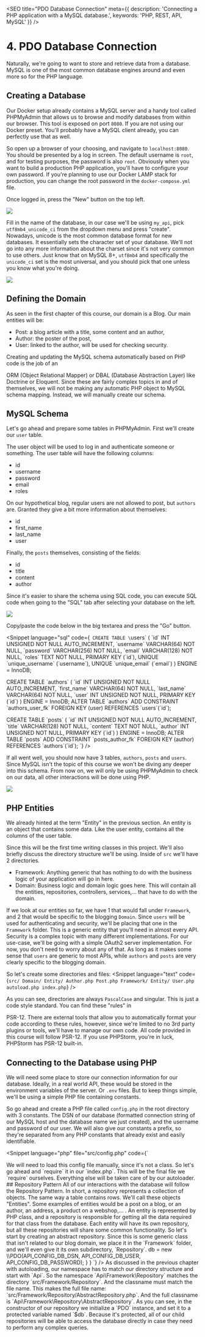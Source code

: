 
<SEO
  title="PDO Database Connection"
  meta={{
    description: 'Connecting a PHP application with a MySQL database.',
    keywords: 'PHP, REST, API, MySQL'
  }}
/>

# 4. PDO Database Connection

Naturally, we're going to want to store and retrieve data from a database. MySQL is one of the most common
database engines around and even more so for the PHP language.

## Creating a Database

Our Docker setup already contains a MySQL server and a handy tool called PHPMyAdmin that allows us to browse
and modify databases from within our browser. This tool is exposed on port `8080`. If you are not using
our Docker preset. You'll probably have a MySQL client already, you can perfectly use that as well.

So open up a browser of your choosing, and navigate to `localhost:8080`. You should be presented by
a log in screen. The default username is `root`, and for testing purposes, the password is also `root`.
Obviously when you want to build a production PHP application, you'll have to configure your own password.
If you're planning to use our Docker LAMP stack for production,
you can change the root password in the `docker-compose.yml` file.

Once logged in, press the "New" button on the top left.

<img src="/img/php-rest-api/04-new-database.png" />

Fill in the name of the database, in our case we'll be using `my_api`, pick `utf8mb4_unicode_ci` from the dropdown menu and press "create".
Nowadays, unicode is the most common database format for new databases. It essentially sets the character set of your database.
We'll not go into any more information about the charset since it's not very common to use others.
Just know that on MySQL 8+, `utf8mb4` and specifically the `unicode_ci` set is the most universal,
and you should pick that one unless you know what you're doing.

<img src="/img/php-rest-api/04-database-create.png" />

## Defining the Domain

As seen in the <Link href="/courses/php-rest-api/01-what-is-rest">first chapter</Link> of this course, our domain is a Blog. Our main entities will be:
- Post: a blog article with a title, some content and an author,
- Author: the poster of the post,
- User: linked to the author, will be used for checking security.

Creating and updating the MySQL schema automatically based on PHP code is the job of an
<Link href="https://en.wikipedia.org/wiki/Object%E2%80%93relational_mapping">ORM</Link> (Object Relational Mapper) or
<Link href="https://en.wikipedia.org/wiki/Database_abstraction_layer">DBAL</Link> (Database Abstraction Layer) like
<Link href="https://www.doctrine-project.org/">Doctrine</Link> or <Link href="https://laravel.com/docs/9.x/eloquent">Eloquent</Link>.
Since these are fairly complex topics in and of themselves, we will not be making any automatic PHP object to MySQL schema mapping.
Instead, we will manually create our schema.

## MySQL Schema

Let's go ahead and prepare some tables in PHPMyAdmin. First we'll create our `user` table.

The user object will be used to log in and authenticate someone or something. The user table will have the following columns:
- id
- username
- password
- email
- roles

On our hypothetical blog, regular users are not allowed to post, but `authors` are. Granted they give a bit more information about themselves:
- id
- first_name
- last_name
- user

Finally, the `posts` themselves, consisting of the fields:
- id
- title
- content
- author

Since it's easier to share the schema using SQL code, you can execute SQL code when going to the "SQL" tab after selecting your database on the left.

<img src="/img/php-rest-api/04-execute-sql.png" />

Copy/paste the code below in the big textarea and press the "Go" button.

<Snippet language="sql" code={`
CREATE TABLE \`users\` (
    \`id\` INT UNSIGNED NOT NULL AUTO_INCREMENT,
    \`username\` VARCHAR(64) NOT NULL,
    \`password\` VARCHAR(256) NOT NULL,
    \`email\` VARCHAR(128) NOT NULL,
    \`roles\` TEXT NOT NULL,
    PRIMARY KEY (\`id\`),
    UNIQUE \`unique_username\` (\`username\`),
    UNIQUE \`unique_email\` (\`email\`)
) ENGINE = InnoDB;

CREATE TABLE \`authors\` (
    \`id\` INT UNSIGNED NOT NULL AUTO_INCREMENT,
    \`first_name\` VARCHAR(64) NOT NULL,
    \`last_name\` VARCHAR(64) NOT NULL,
    \`user\` INT UNSIGNED NOT NULL,
    PRIMARY KEY (\`id\`)
) ENGINE = InnoDB;
ALTER TABLE \`authors\` ADD CONSTRAINT \`authors_user_fk\` FOREIGN KEY (user) REFERENCES \`users\`(\`id\`);

CREATE TABLE \`posts\` (
    \`id\` INT UNSIGNED NOT NULL AUTO_INCREMENT,
    \`title\` VARCHAR(128) NOT NULL,
    \`content\` TEXT NOT NULL,
    \`author\` INT UNSIGNED NOT NULL,
    PRIMARY KEY (\`id\`)
) ENGINE = InnoDB;
ALTER TABLE \`posts\` ADD CONSTRAINT \`posts_author_fk\` FOREIGN KEY (author) REFERENCES \`authors\`(\`id\`);
`} />

If all went well, you should now have 3 tables, `authors`, `posts` and `users`. Since MySQL isn't the topic of this course
we won't be diving any deeper into this schema. From now on, we will only be using PHPMyAdmin to check on our data, all other interactions
will be done using PHP.

<img src="/img/php-rest-api/04-schema.png" />

## PHP Entities

We already hinted at the term "Entity" in the previous section. An entity is an object that contains some data.
Like the user entity, contains all the columns of the user table.

Since this will be the first time writing classes in this project. We'll also briefly discuss the directory structure we'll be using.
Inside of `src` we'll have 2 directories.
- Framework: Anything generic that has nothing to do with the business logic of your application will go in here.
- Domain: Business logic and <Link href="https://en.wikipedia.org/wiki/Domain_(software_engineering)">domain</Link> logic goes here.
This will contain all the entities, repositories, controllers, services,... that have to do with the domain.

If we look at our entities so far, we have 1 that would fall under `Framework`, and 2 that would be specific to the blogging `Domain`.
Since `users` will be used for authenticating and security, we'll be placing that one in the `Framework` folder. This is a generic entity that you'll need
in almost every API. Security is a complex topic with many different implementations. For our use-case, we'll be going with a simple OAuth2 server implementation.
For now, you don't need to worry about any of that. As long as it makes some sense that `users` are generic to most APIs, while `authors` and `posts` are
very clearly specific to the blogging domain.

So let's create some directories and files:
<Snippet language="text" code={`
src/
  Domain/
    Entity/
      Author.php
      Post.php
  Framework/
    Entity/
      User.php
  autoload.php
  index.php
`} />

As you can see, directories are always `PascalCase` and singular. This is just a code style standard. You can find these "rules" in
<Link href="https://www.php-fig.org/psr/psr-12/">PSR-12</Link>. There are external tools that allow you to automatically format
your code according to these rules, however, since we're limited to no 3rd party plugins or tools, we'll have to manage our own code.
All code provided in this course will follow PSR-12. If you use PHPStorm, you're in luck,
<Link href="https://www.jetbrains.com/help/phpstorm/configuring-code-style.html#configure-code-style-schemes">PHPStorm has PSR-12</Link> built-in.

## Connecting to the Database using PHP

We will need some place to store our connection information for our database. Ideally, in a real world API,
these would be stored in the environment variables of the server. Or `.env` files. But to keep things simple,
we'll be using a simple PHP file containing constants.

So go ahead and create a PHP file called `config.php` in the root directory with 3 constants.
The DSN of our database (formatted connection string of our MySQL host and the database name we just created), and the username and password of our user.
We will also give our constants a prefix, so they're separated from any PHP constants that already exist and easily identifiable.

<Snippet language="php" file="src/config.php" code={`
<?php

const API_CONFIG_DB_DSN = 'mysql:host=mysql;dbname=my_api';
const API_CONFIG_DB_USER = 'root';
const API_CONFIG_DB_PASSWORD = 'root';
`} />

We will need to load this config file manually, since it's not a class. So let's go ahead and `require` it in our `index.php`.
This will be the final file we `require` ourselves. Everything else will be taken care of by our autoloader.

<Snippet language="php" file="src/index.php" code={`
<?php
require_once 'config.php';
require_once 'autoload.php';

`} />

## Repository Pattern

All of our interactions with the database will follow the Repository Pattern. In short, a repository
represents a collection of objects. The same way a table contains rows. We'll call these objects "Entities".
Some examples of entities would be a post on a blog, or an author, an address, a product on a webshop,... .
An entity is represented by PHP class, and a repository is responsible for getting all the data required
for that class from the database.

Each entity will have its own repository, but all these repositories will share some common functionality.
So let's start by creating an abstract repository. Since this is some generic class that isn't related to our
blog domain, we place it in the `Framework` folder, and we'll even give it its own subdirectory, `Repository`.

<Snippet language="php" file="src/Framework/Repository/AbstractRepository.php" code={`
<?php

namespace Api\\Framework\\Repository;

abstract class AbstractRepository
{
    protected \\PDO $db;

    public function __construct()
    {
        $this->db = new \\PDO(API_CONFIG_DB_DSN, API_CONFIG_DB_USER, API_CONFIG_DB_PASSWORD);
    }
}
`} />

As discussed in the previous chapter with autoloading, our namespace has to match our directory structure and start with `Api`.
So the namespace `Api\Framework\Repository` matches the directory `src/Framework/Repository`. And the classname must match the file name.
This makes the full file name: `src/Framework/Repository/AbstractRepository.php`. And the full classname is `Api\Framework\Repository\AbstractRepository`.

As you can see, in the constructor of our repository we initialize a `PDO` instance, and set it to a protected variable named `$db`.
Because it's protected, all of our child repositories will be able to access the database directly in case they need to perform any complex queries.



<ChapterNavigator prev="/courses/php-rest-api/03-autoloading" next="/courses/php-rest-api/05-controllers" />
